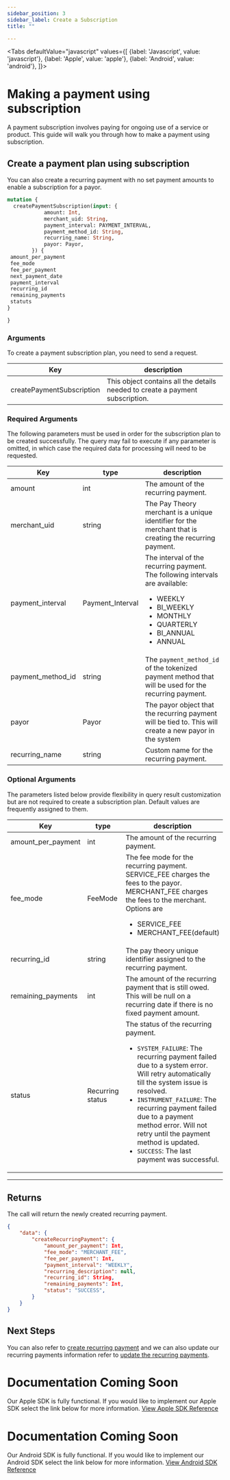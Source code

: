 ```yaml
---
sidebar_position: 3
sidebar_label: Create a Subscription
title: ""

---
```



<Tabs
  defaultValue="javascript"
  values={[
    {label: 'Javascript', value: 'javascript'},
    {label: 'Apple', value: 'apple'},
    {label: 'Android', value: 'android'},
  ]}>
  <TabItem value="javascript">

# Making a payment using subscription
A payment subscription involves paying for ongoing use of a service or product. This guide will walk you through how to make a payment using subscription.

## Create a payment plan using subscription
You can also create a recurring payment with no set payment amounts to enable a subscription for a payor.

```graphql
mutation {
  createPaymentSubscription(input: {
            amount: Int, 
            merchant_uid: String, 
            payment_interval: PAYMENT_INTERVAL, 
            payment_method_id: String, 
            recurring_name: String,
            payor: Payor,
        }) {
 amount_per_payment
 fee_mode
 fee_per_payment
 next_payment_date
 payment_interval
 recurring_id
 remaining_payments
 statuts
}

}
```
### Arguments
To create a payment subscription plan, you need to send a request.

|Key            |description                |
|---------------|---------------------------|
| createPaymentSubscription | This object contains all the details needed to create a payment subscription.|

### Required Arguments
The following parameters must be used in order for the subscription plan to be created successfully. The query may fail to execute if any parameter is omitted, in which case the required data for processing will need to be requested.

|Key                |type         |       description                     |
|-------------------|-------------|---------------------------------------|     
| amount            |int        |The amount of the recurring payment.|
| merchant_uid      |string      |The Pay Theory merchant is a unique identifier for the merchant that is creating the recurring payment.|
| payment_interval  |Payment_Interval     |The interval of the recurring payment. The following intervals are available: <ul><li>WEEKLY</li><li>BI_WEEKLY</li><li>MONTHLY</li><li>QUARTERLY</li><li>BI_ANNUAL</li><li>ANNUAL</li></ul>|
| payment_method_id       |string        |The `payment_method_id` of the tokenized payment method that will be used for the recurring payment.|
| payor  |Payor    |The payor object that the recurring payment will be tied to. This will create a new payor in the system|
| recurring_name      |string      |Custom  name for the recurring payment.|


### Optional Arguments
The parameters listed below provide flexibility in query result customization but are not required to create a subscription plan. Default values are frequently assigned to them.

|Key                 |type             |description                                 |
|---------------------|-----------------|--------------------------------------------|    
| amount_per_payment      |int     | The amount of the recurring payment.|
| fee_mode          |FeeMode     |The fee mode for the recurring payment. SERVICE_FEE charges the fees to the payor. MERCHANT_FEE charges the fees to the merchant. Options are<ul><li>SERVICE_FEE</li><li>MERCHANT_FEE(default)</li></ul>|
| recurring_id        |string     | The pay theory unique identifier assigned to the recurring payment.|
| remaining_payments         |int        |The amount of the recurring payment that is still owed. This will be null on a recurring date if there is no fixed payment amount.|
| status              | Recurring status  | The status of the recurring payment.<ul><li>`SYSTEM_FAILURE`: The recurring payment failed due to a system error. Will retry automatically till the system issue is resolved.</li><li>`INSTRUMENT_FAILURE`: The recurring payment failed due to a payment method error. Will not retry until the payment method is updated.</li><li>`SUCCESS`: The last payment was successful.</li></ul> |

***

## Returns
The call will return the newly created recurring payment.
```JSON
{
    "data": {
        "createRecurringPayment": {
            "amount_per_payment": Int,
            "fee_mode": "MERCHANT_FEE",
            "fee_per_payment": Int,
            "payment_interval": "WEEKLY",
            "recurring_description": null,
            "recurring_id": String,
            "remaining_payments": Int,
            "status": "SUCCESS",
        }
    }
}
```

## Next Steps
You can also refer to [create recurring payment](../recurring_payments/create_a_payment_plan.mdx) and we can also update our recurring payments information refer to [update the recurring payments](../recurring_payments/manage_recurring_payments/update_recurring_payments.mdx).

</TabItem>
  <TabItem value="apple">

# Documentation Coming Soon
Our Apple SDK is fully functional. If you would like to implement our Apple SDK select the link below for more information.
<a href= "../../../sdk/apple/MAIN" class="button button--primary button--md">View Apple SDK Reference</a>

  </TabItem>

  <TabItem value="android">

# Documentation Coming Soon
Our Android SDK is fully functional. If you would like to implement our Android SDK select the link below for more information.
<a href= "../../../sdk/android/MAIN" class="button button--primary button--md">View Android SDK Reference</a>

  </TabItem>

</Tabs>






